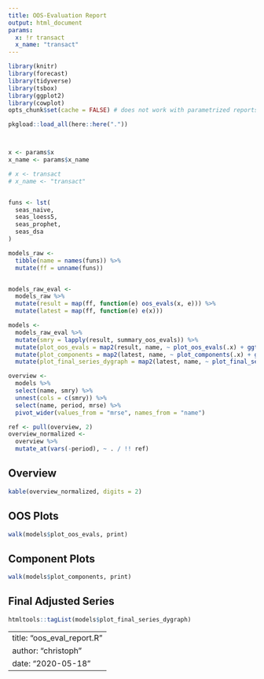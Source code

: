 ```yaml
---
title: OOS-Evaluation Report
output: html_document
params:
  x: !r transact
  x_name: "transact"
---
```


```r

library(knitr)
library(forecast)
library(tidyverse)
library(tsbox)
library(ggplot2)
library(cowplot)
opts_chunk$set(cache = FALSE) # does not work with parametrized reports

pkgload::load_all(here::here("."))



x <- params$x
x_name <- params$x_name

# x <- transact
# x_name <- "transact"



```
```r

funs <- lst(
  seas_naive,
  seas_loess5,
  seas_prophet,
  seas_dsa
)

models_raw <-
  tibble(name = names(funs)) %>%
  mutate(ff = unname(funs))


models_raw_eval <-
  models_raw %>%
  mutate(result = map(ff, function(e) oos_evals(x, e))) %>%
  mutate(latest = map(ff, function(e) e(x)))

models <-
  models_raw_eval %>%
  mutate(smry = lapply(result, summary_oos_evals)) %>%
  mutate(plot_oos_evals = map2(result, name, ~ plot_oos_evals(.x) + ggtitle(.y))) %>%
  mutate(plot_components = map2(latest, name, ~ plot_components(.x) + ggtitle(.y))) %>%
  mutate(plot_final_series_dygraph = map2(latest, name, ~ plot_final_series_dygraph(.x, main = .y)))

overview <-
  models %>%
  select(name, smry) %>%
  unnest(cols = c(smry)) %>%
  select(name, period, mrse) %>%
  pivot_wider(values_from = "mrse", names_from = "name")

ref <- pull(overview, 2)
overview_normalized <-
  overview %>%
  mutate_at(vars(-period), ~ . / !! ref)
```

## Overview

```r

kable(overview_normalized, digits = 2)
```

## OOS Plots

```r

walk(models$plot_oos_evals, print)
```

## Component Plots

```r

walk(models$plot_components, print)
```

## Final Adjusted Series

```r

htmltools::tagList(models$plot_final_series_dygraph)
```


---
title: "oos_eval_report.R"
author: "christoph"
date: "2020-05-18"
---

